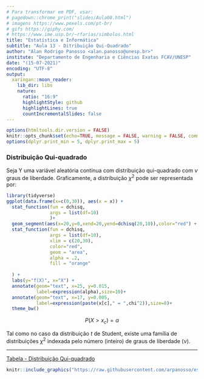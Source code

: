 ```yaml
---
# Para transformar em PDF, usar: 
# pagedown::chrome_print("slides/Aula08.html")
# imagens https://www.pexels.com/pt-br/
# gifs https://giphy.com/
# https://www.ime.usp.br/~rfarias/simbolos.html
title: "Estatística e Informática"
subtitle: "Aula 13 - Ditribuição Qui-Quadrado"
author: "Alan Rodrigo Panosso <alan.panosso@unesp.br>"
institute: "Departamento de Engenharia e Ciências Exatas FCAV/UNESP"
date: "(15-07-2021)"
encoding: "UTF-8"
output:
  xaringan::moon_reader:
    lib_dir: libs
    nature:
      ratio: "16:9"
      highlightStyle: github
      highlightLines: true
      countIncrementalSlides: false
---
```


```r
options(htmltools.dir.version = FALSE)
knitr::opts_chunk$set(echo=TRUE, message = FALSE, warning = FALSE, comment = "#>", fig.align = "center")
options(dplyr.print_min = 5, dplyr.print_max = 5)
```


### Distribuição Qui-quadrado

Seja Y uma variável aleatória contínua com distribuição qui-quadrado   com $\nu$ graus de liberdade. Graficamente, a distribuição $\chi^2$ pode ser representada por:   

```r
library(tidyverse)
ggplot(data.frame(x=c(0,30)), aes(x = x)) +
  stat_function(fun = dchisq,
                args = list(df=10)
                )+
  geom_segment(aes(x=20,y=0,xend=20,yend=dchisq(20,10)),color="red") +
  stat_function(fun = dchisq,
                args = list(df=10),
                xlim = c(20,30),
                color="red",
                geom = "area",
                alpha = .2,
                fill = "orange"
    
  ) + 
  labs(y="f(X)", x="X") +
  annotate(geom="text", x=25, y=0.015, 
           label=expression(alpha),size=10)+
  annotate(geom="text", x=17, y=0.005, 
           label=expression(paste(x[c]," = ",chi^2)),size=8)+
  theme_bw()
```

$$P(X > x_c) = \alpha$$


Tal como no caso da distribuição $t$ de Student, existe uma família de distribuições $\chi^2$ indexada pelo número (inteiro) de graus de liberdade $(\nu)$.

---

[Tabela - Distribuição Qui-quadrado](https://github.com/arpanosso/estatinfo/blob/master/docs/TabelaChiSQ.pdf) 

```r
knitr::include_graphics("https://raw.githubusercontent.com/arpanosso/estatinfo/master/slides/img/chiSQ_01.png")
```
























